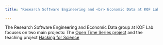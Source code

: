 ```yaml
---
title: "Research Software Engineering and <br> Economic Data at KOF Lab"

---
```


The Research Software Engineering and Economic Data group at KOF Lab focuses on two main projects: 
The [Open Time Series project](https://rseed.ch/opnts-ord-proposal) and the teaching project [Hacking for Science](startpage/teaching/index.qmd)